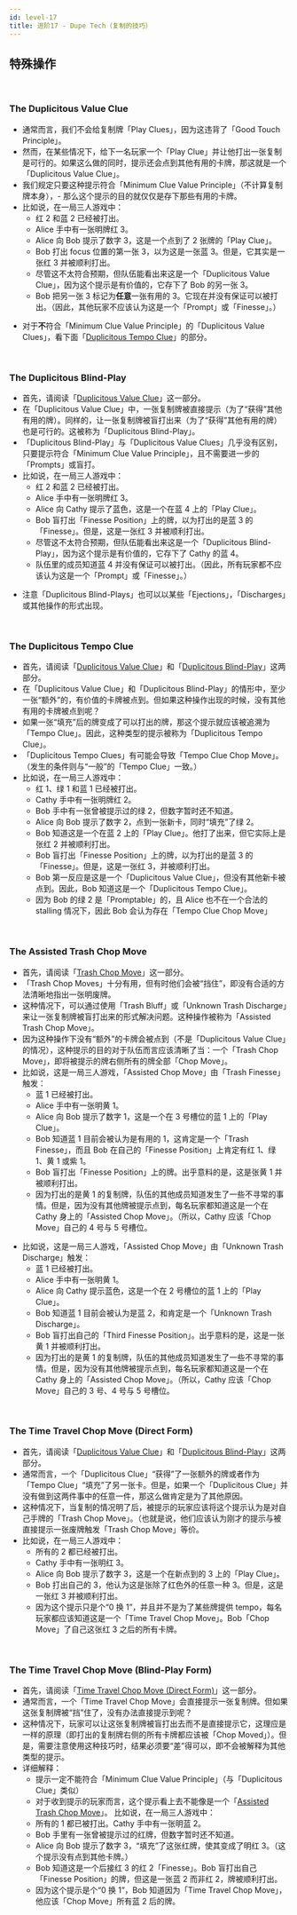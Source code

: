 ```yaml
---
id: level-17
title: 进阶17 - Dupe Tech（复制的技巧）
---
```



## 特殊操作

<br />

### The Duplicitous Value Clue

- 通常而言，我们不会给复制牌「Play Clues」，因为这违背了「Good Touch Principle」。
- 然而，在某些情况下，给下一名玩家一个「Play Clue」并让他打出一张复制是可行的。如果这么做的同时，提示还会点到其他有用的卡牌，那这就是一个「Duplicitous Value Clue」。
- 我们规定只要这种提示符合「Minimum Clue Value Principle」（不计算复制牌本身），- 那么这个提示的目的就仅仅是存下那些有用的卡牌。
- 比如说，在一局三人游戏中：
  - 红 2 和蓝 2 已经被打出。
  - Alice 手中有一张明牌红 3。
  - Alice 向 Bob 提示了数字 3，这是一个点到了 2 张牌的「Play Clue」。
  - Bob 打出 focus 位置的第一张 3，以为这是一张蓝 3。但是，它其实是一张红 3 并被顺利打出。
  - 尽管这不太符合预期，但队伍能看出来这是一个「Duplicitous Value Clue」，因为这个提示是有价值的，它存下了 Bob 的另一张 3。
  - Bob 把另一张 3 标记为**任意**一张有用的 3。它现在并没有保证可以被打出。（因此，其他玩家不应该认为这是一个「Prompt」或「Finesse」。）

<DuplicitousValueClue />

- 对于**不**符合「Minimum Clue Value Principle」的「Duplicitous Value Clues」，看下面「[Duplicitous Tempo Clue](#the-duplicitous-tempo-clue)」的部分。

<br />

### The Duplicitous Blind-Play

- 首先，请阅读「[Duplicitous Value Clue](#the-duplicitous-value-clue)」这一部分。
- 在「Duplicitous Value Clue」中，一张复制牌被直接提示（为了“获得”其他有用的牌）。同样的，让一张复制牌被盲打出来（为了“获得”其他有用的牌）也是可行的。这被称为「Duplicitous Blind-Play」。
- 「Duplicitous Blind-Play」与「Duplicitous Value Clues」几乎没有区别，只要提示符合「Minimum Clue Value Principle」，且不需要进一步的「Prompts」或盲打。
- 比如说，在一局三人游戏中：
  - 红 2 和蓝 2 已经被打出。
  - Alice 手中有一张明牌红 3。
  - Alice 向 Cathy 提示了蓝色，这是一个在蓝 4 上的「Play Clue」。
  - Bob 盲打出「Finesse Position」上的牌，以为打出的是蓝 3 的「Finesse」。但是，这是一张红 3 并被顺利打出。
  - 尽管这不太符合预期，但队伍能看出来这是一个「Duplicitous Blind-Play」，因为这个提示是有价值的，它存下了 Cathy 的蓝 4。
  - 队伍里的成员知道蓝 4 并没有保证可以被打出。（因此，所有玩家都不应该认为这是一个「Prompt」或「Finesse」。）

<DuplicitousBlindPlay />

- 注意「Duplicitous Blind-Plays」也可以以某些「Ejections」，「Discharges」或其他操作的形式出现。

<br />

### The Duplicitous Tempo Clue

- 首先，请阅读「[Duplicitous Value Clue](#the-duplicitous-value-clue)」和「[Duplicitous Blind-Play](#the-duplicitous-blind-play)」这两部分。
- 在「Duplicitous Value Clue」和「Duplicitous Blind-Play」的情形中，至少一张“额外”的，有价值的卡牌被点到。但如果这种操作出现的时候，没有其他有用的卡牌被点到呢？
- 如果一张“填充”后的牌变成了可以打出的牌，那这个提示就应该被追溯为「Tempo Clue」。因此，这种类型的提示被称为「Duplicitous Tempo Clue」。
- 「Duplicitous Tempo Clues」有可能会导致「Tempo Clue Chop Move」。（发生的条件则与“一般”的「Tempo Clue」一致。）
- 比如说，在一局三人游戏中：
  - 红 1、绿 1 和蓝 1 已经被打出。
  - Cathy 手中有一张明牌红 2。
  - Bob 手中有一张曾被提示过的绿 2，但数字暂时还不知道。
  - Alice 向 Bob 提示了数字 2，点到一张新卡，同时“填充”了绿 2。
  - Bob 知道这是一个在蓝 2 上的「Play Clue」。他打了出来，但它实际上是张红 2 并被顺利打出。
  - Bob 盲打出「Finesse Position」上的牌，以为打出的是蓝 3 的「Finesse」。但是，这是一张红 3，并被顺利打出。
  - Bob 第一反应是这是一个「Duplicitous Value Clue」，但没有其他新卡被点到。因此，Bob 知道这是一个「Duplicitous Tempo Clue」。
  - 因为 Bob 的绿 2 是「Promptable」的，且 Alice 也不在一个合法的 stalling 情况下，因此 Bob 会认为存在「Tempo Clue Chop Move」

<DuplicitousTempoClue />

<br />

### The Assisted Trash Chop Move

- 首先，请阅读「[Trash Chop Move](level-4.mdx#the-trash-chop-move)」这一部分。
- 「Trash Chop Moves」十分有用，但有时他们会被“挡住”，即没有合适的方法清晰地指出一张明废牌。
- 这种情况下，可以通过使用「Trash Bluff」或「Unknown Trash Discharge」来让一张复制牌被盲打出来的形式解决问题。这种操作被称为「Assisted Trash Chop Move」。
- 因为这种操作下没有“额外”的卡牌会被点到（不是「Duplicitous Value Clue」的情况），这种提示的目的对于队伍而言应该清晰了当：一个「Trash Chop Move」，即将被提示的牌右侧所有的牌全部「Chop Move」。
- 比如说，这是一局三人游戏，「Assisted Chop Move」由「Trash Finesse」触发：
  - 蓝 1 已经被打出。
  - Alice 手中有一张明黄 1。
  - Alice 向 Bob 提示了数字 1，这是一个在 3 号槽位的蓝 1 上的「Play Clue」。
  - Bob 知道蓝 1 目前会被认为是有用的 1，这肯定是一个「Trash Finesse」，而且 Bob 在自己的「Finesse Position」上肯定有红 1、绿 1、黄 1 或紫 1。
  - Bob 盲打出「Finesse Position」上的牌。出乎意料的是，这是张黄 1 并被顺利打出。
  - 因为打出的是黄 1 的复制牌，队伍的其他成员知道发生了一些不寻常的事情。但是，因为没有其他牌被提示点到，每名玩家都知道这是一个在 Cathy 身上的「Assisted Chop Move」。（所以，Cathy 应该「Chop Move」自己的 4 号与 5 号槽位。

<AssistedTrashChopMoveTrashFinesse />

- 比如说，这是一局三人游戏，「Assisted Chop Move」由「Unknown Trash Discharge」触发：
  - 蓝 1 已经被打出。
  - Alice 手中有一张明黄 1。
  - Alice 向 Cathy 提示蓝色，这是一个在 2 号槽位的蓝 1 上的「Play Clue」。
  - Bob 知道蓝 1 目前会被认为是蓝 2，和肯定是一个「Unknown Trash Discharge」。
  - Bob 盲打出自己的「Third Finesse Position」。出乎意料的是，这是一张黄 1 并被顺利打出。
  - 因为打出的是黄 1 的复制牌，队伍的其他成员知道发生了一些不寻常的事情。但是，因为没有其他牌被提示点到，每名玩家都知道这是一个在 Cathy 身上的「Assisted Chop Move」。（所以，Cathy 应该「Chop Move」自己的 3 号、4 号与 5 号槽位。

<AssistedTrashChopMoveUTD />

<br />

### The Time Travel Chop Move (Direct Form)

- 首先，请阅读「[Duplicitous Value Clue](#the-duplicitous-value-clue)」和「[Duplicitous Blind-Play](#the-duplicitous-blind-play)」这两部分。
- 通常而言，一个「Duplicitous Clue」“获得”了一张额外的牌或者作为「Tempo Clue」“填充”了另一张卡。但是，如果一个「Duplicitous Clue」并没有做到这两件事中的任意一件，那这么做肯定是为了其他原因。
- 这种情况下，当复制的情况明了后，被提示的玩家应该将这个提示认为是对自己手牌的「Trash Chop Move」。（也就是说，他们应该认为刚才的提示与被直接提示一张废牌触发「Trash Chop Move」等价。
- 比如说，在一局三人游戏中：
  - 所有的 2 都已经被打出。
  - Cathy 手中有一张明红 3。
  - Alice 向 Bob 提示了数字 3，这是一个在新点到的 3 上的「Play Clue」。
  - Bob 打出自己的 3，他认为这是张除了红色外的任意一种 3。但是，这是一张红 3 并被顺利打出。
  - 因为这个提示只是个“0 换 1”，并且并不是为了某些牌提供 tempo，每名玩家都应该知道这是一个「Time Travel Chop Move」。Bob「Chop Move」了自己这张红 3 之后的所有卡牌。

<TimeTravelChopMoveDirect />

<br />

### The Time Travel Chop Move (Blind-Play Form)

- 首先，请阅读「[Time Travel Chop Move (Direct Form)](#the-time-travel-chop-move-direct-form)」这一部分。
- 通常而言，一个「Time Travel Chop Move」会直接提示一张复制牌。但如果这张复制牌被“挡”住了，没有办法直接提示到呢？
- 这种情况下，玩家可以让这张复制牌被盲打出去而不是直接提示它，这理应是一样的原理（即打出的复制牌右侧的所有卡牌都应该被「Chop Moved」）。但是，需要注意使用这种技巧时，结果必须要“差”得可以，即不会被解释为其他类型的提示。
- 详细解释：
  - 提示一定不能符合「Minimum Clue Value Principle」（与「Duplicitous Clue」类似）
  - 对于收到提示的玩家而言，这个提示看上去不能像是一个「[Assisted Trash Chop Move](#the-assisted-trash-chop-move)」。
    比如说，在一局三人游戏中：
  - 所有的 1 都已被打出。Cathy 手中有一张明蓝 2。
  - Bob 手里有一张曾被提示过的红牌，但数字暂时还不知道。
  - Alice 向 Bob 提示了数字 3，“填充”了这张红牌，使其变成了明红 3。（这个提示没有点到其他卡牌。）
  - Bob 知道这是一个后接红 3 的红 2「Finesse」。Bob 盲打出自己「Finesse Position」的牌，但这是一张蓝 2 而非红 2，牌被顺利打出。
  - 因为这个提示是个“0 换 1”，Bob 知道因为「Time Travel Chop Move」，他应该「Chop Move」所有蓝 2 后的牌。

<TimeTravelChopMoveBlind />
